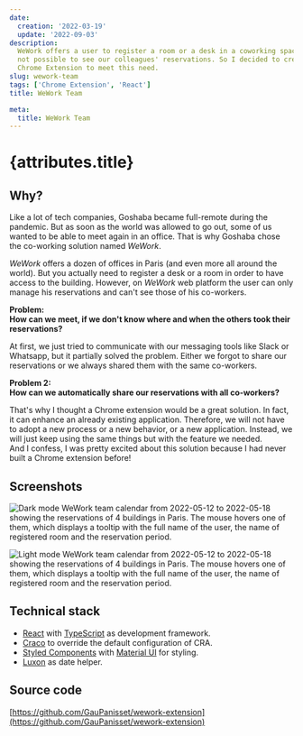 ```yaml
---
date:
  creation: '2022-03-19'
  update: '2022-09-03'
description:
  WeWork offers a user to register a room or a desk in a coworking space. However, it is
  not possible to see our colleagues' reservations. So I decided to create a
  Chrome Extension to meet this need.
slug: wework-team
tags: ['Chrome Extension', 'React']
title: WeWork Team

meta:
  title: WeWork Team
---
```



# {attributes.title}

## Why?

Like a lot of tech companies, Goshaba became full-remote during the pandemic. But
as soon as the world was allowed to go out, some of us wanted to be able to
meet again in an office. That is why Goshaba chose the co-working solution
named _WeWork_.

_WeWork_ offers a dozen of offices in Paris (and even more all around the
world). But you actually need to register a desk or a room in order to have
access to the building. However, on _WeWork_ web platform the user can only
manage his reservations and can't see those of his co-workers.

**Problem:**\
**How can we meet, if we don't know where and when the others took their reservations?**

At first, we just tried to communicate with our messaging tools like Slack or
Whatsapp, but it partially solved the problem. Either we forgot to share our
reservations or we always shared them with the same co-workers.

**Problem 2:**\
**How can we automatically share our reservations with all co-workers?**

That's why I thought a Chrome extension would be a great solution. In fact, it
can enhance an already existing application. Therefore, we will not have to adopt
a new process or a new behavior, or a new application. Instead, we will just keep
using the same things but with the feature we needed.\
And I confess, I was pretty excited about this solution because I had never built
a Chrome extension before!

## Screenshots

<Image 
  alt="Dark mode WeWork team calendar from 2022-05-12 to 2022-05-18 showing the reservations of 4 buildings in Paris. The mouse hovers one of them, which displays a tooltip with the full name of the user, the name of registered room and the reservation period." 
  caption="WeWork team calendar. On hover, a reservation displays more information." 
  src="https://gaupanisset-blog.s3.eu-west-3.amazonaws.com/wework-team/wework-calendar.png" 
/>

<Image 
  alt="Light mode WeWork team calendar from 2022-05-12 to 2022-05-18 showing the reservations of 4 buildings in Paris. The mouse hovers one of them, which displays a tooltip with the full name of the user, the name of registered room and the reservation period." 
  caption="WeWork team calendar on light mode." 
  src="https://gaupanisset-blog.s3.eu-west-3.amazonaws.com/wework-team/wework-calendar-light.png" 
/>

## Technical stack

- [React](https://fr.reactjs.org/docs/getting-started.html) with
  [TypeScript](https://www.typescriptlang.org/docs/) as development framework.
- [Craco](https://github.com/dilanx/craco#documentation) to override the default configuration of CRA.
- [Styled Components](https://styled-components.com/docs) with [Material UI](https://mui.com/material-ui/getting-started/overview/) for styling.
- [Luxon](https://moment.github.io/luxon/#/) as date helper.

## Source code

[https://github.com/GauPanisset/wework-extension](https://github.com/GauPanisset/wework-extension)
